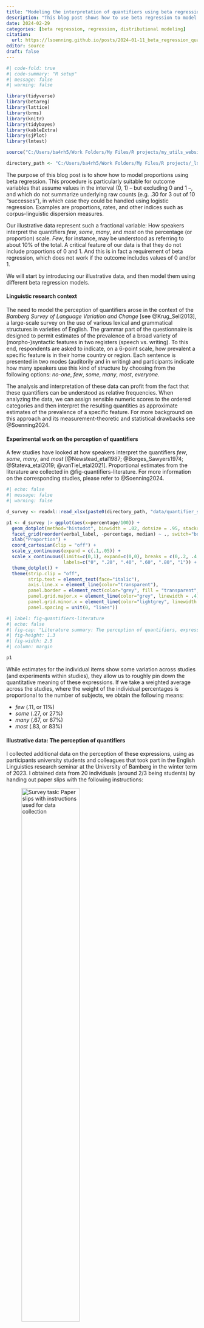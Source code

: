 ```yaml
---
title: "Modeling the interpretation of quantifiers using beta regression"
description: "This blog post shows how to use beta regression to model the proportional interpretation of the quantifiers *few*, *some*, *many*, and *most*. We consider variable-dispersion and mixed-effects structures as well as diagnostics for frequentist and Bayesian models."
date: 2024-02-29
categories: [beta regression, regression, distributional modeling]
citation: 
  url: https://lsoenning.github.io/posts/2024-01-11_beta_regression_quantifiers/
editor: source
draft: false
---
```


```r
#| code-fold: true
#| code-summary: "R setup"
#| message: false
#| warning: false

library(tidyverse)
library(betareg)
library(lattice)
library(brms)
library(knitr)
library(tidybayes)
library(kableExtra)
library(sjPlot)
library(lmtest)

source("C:/Users/ba4rh5/Work Folders/My Files/R projects/my_utils_website.R")

directory_path <- "C:/Users/ba4rh5/Work Folders/My Files/R projects/_lsoenning.github.io/posts/2024-01-11_beta_regression_quantifiers/"

```

The purpose of this blog post is to show how to model proportions using beta regression. This procedure is particularly suitable for outcome variables that assume values in the interval (0, 1) -- but excluding 0 and 1 --, and which do not summarize underlying raw counts (e.g. .30 for 3 out of 10 "successes"), in which case they could be handled using logistic regression. Examples are proportions, rates, and other indices such as corpus-linguistic dispersion measures. 

Our illustrative data represent such a fractional variable: How speakers interpret the quantifiers *few*, *some*, *many*, and *most* on the percentage (or proportion) scale. *Few*, for instance, may be understood as referring to about 10% of the total. A critical feature of our data is that they do not include proportions of 0 and 1. And this is in fact a requirement of beta regression, which does not work if the outcome includes values of 0 and/or 1.

We will start by introducing our illustrative data, and then model them using different beta regression models.


#### Linguistic research context

The need to model the perception of quantifiers arose in the context of the *Bamberg Survey of Language Variation and Change* [see @Krug_Sell2013], a large-scale survey on the use of various lexical and grammatical structures in varieties of English. The grammar part of the questionnaire is designed to permit estimates of the prevalence of a broad variety of (morpho-)syntactic features in two registers (speech vs. writing). To this end, respondents are asked to indicate, on a 6-point scale, how prevalent a specific feature is in their home country or region. Each sentence is presented in two modes (auditorily and in writing) and participants indicate how many speakers use this kind of structure by choosing from the following options: *no-one*, *few*, *some*, *many*, *most*, *everyone.* 

The analysis and interpretation of these data can profit from the fact that these quantifiers can be understood as relative frequencies. When analyzing the data, we can assign sensible numeric scores to the ordered categories and then interpret the resulting quantities as approximate estimates of the prevalence of a specific feature. For more background on this approach and its measurement-theoretic and statistical drawbacks see @Soenning2024.


#### Experimental work on the perception of quantifiers

A few studies have looked at how speakers interpret the quantifiers *few*, *some*, *many*, and *most* [@Newstead_etal1987; @Borges_Sawyers1974; @Stateva_etal2019; @vanTiel_etal2021]. Proportional estimates from the literature are collected in @fig-quantifiers-literature. For more information on the corresponding studies, please refer to @Soenning2024.

```r
#| echo: false
#| message: false
#| warning: false

d_survey <- readxl::read_xlsx(paste0(directory_path, "data/quantifier_survey.xlsx"))

p1 <- d_survey |> ggplot(aes(x=percentage/100)) +
  geom_dotplot(method="histodot", binwidth = .02, dotsize = .95, stackratio = 1.2) + 
  facet_grid(reorder(verbal_label, -percentage, median) ~ ., switch="both") +
  xlab("Proportion") +
  coord_cartesian(clip = "off") +
  scale_y_continuous(expand = c(.1,.05)) +
  scale_x_continuous(limits=c(0,1), expand=c(0,0), breaks = c(0,.2, .4, .6, .8, 1),
                     labels=c("0", ".20", ".40", ".60", ".80", "1")) +
  theme_dotplot() +
  theme(strip.clip = "off",
        strip.text = element_text(face="italic"),
        axis.line.x = element_line(color="transparent"),
        panel.border = element_rect(color="grey", fill = "transparent", linewidth = .4),
        panel.grid.major.x = element_line(color="grey", linewidth = .4),
        panel.grid.minor.x = element_line(color="lightgrey", linewidth = .2),
        panel.spacing = unit(0, "lines"))
```

```r
#| label: fig-quantifiers-literature
#| echo: false
#| fig-cap: "Literature summary: The perception of quantifiers, expressed as a percentage."
#| fig-height: 1.3
#| fig-width: 2.5
#| column: margin

p1
```

While estimates for the individual items show some variation across studies (and experiments within studies), they allow us to roughly pin down the quantitative meaning of these expressions. If we take a weighted average across the studies, where the weight of the individual percentages is proportional to the number of subjects, we obtain the following means: 

- *few* (.11, or 11%)
- *some* (.27, or 27%)
- *many* (.67, or 67%)
- *most* (.83, or 83%)



#### Illustrative data: The perception of quantifiers

I collected additional data on the perception of these expressions, using as participants university students and colleagues that took part in the English Linguistics research seminar at the University of Bamberg in the winter term of 2023. I obtained data from 20 individuals (around 2/3 being students) by handing out paper slips with the following instructions:

![Survey task: Paper slips with instructions used for data collection](survey_task.png){width=60%}

Participants were given two minutes to complete the task. I then collected the paper sheets and (later) entered the data into a spreadsheet (in wide format):

```r
dat <- readxl::read_xlsx(paste0(directory_path, "data/data_quantifiers.xlsx"))
```

```r
#| echo: false

kable(dat) |>  
 scroll_box(width = "500px", height = "200px")
```

\  
 
Our first step is to rearrange these data from wide to long form, and to translate percentages into proportions, as this is the scale on which beta regression operates. We also change the order of the quantifiers (from the default alphabetical arrangement) based on the relative frequency they express (see @fig-quantifiers-literature). 

```r
d <- dat |> 
  gather(
    few:most, 
    key = quantifier, 
    value = percentage) |> 
  mutate(
    proportion = percentage/100
  ) 

d$quantifier <- factor(
  d$quantifier, 
  levels = c("few", "some", "many", "most"),
  ordered = TRUE)
```

```r
#| message: false
#| warning: false
#| echo: false

p2 <- d |> 
  ggplot(aes(x=proportion)) +
  geom_dotplot(method = "histodot", binwidth = .025, dotsize = 1) +
  facet_wrap(reorder(quantifier, -proportion) ~ ., 
             ncol=1, scales="free", strip.position = "right") +
  scale_x_continuous(limits=c(0,1), breaks=c(0, .25, .5, .75, 1), 
                     expand=c(0,0), labels=c("0", "", ".50", "", "1")) +
  xlab("Proportion") +
  theme_dotplot() +
  coord_cartesian(clip = 'off') +
  theme(strip.text = element_text(face = "italic", size=10))
```

```r
#| label: fig-quantifiers-survey
#| echo: false
#| fig-cap: "Ratings collected from 20 informants."
#| fig-height: 2.3
#| fig-width: 2.3
#| column: margin

cowplot::plot_grid(NULL, p2, ncol=1, rel_heights=c(1,12))
```
Let us start by looking at the distribution of the responses for each quantifier using a dot diagram. @fig-quantifiers-survey shows that there is some variation among subjects with regard to the perceived meaning of these expressions. For *many* and *most*, in particular, there is one unusually low estimate.

```r
#| echo: false
#| message: false
#| warning: false

p1 <- d |> 
  ggplot(aes(y=proportion, x=quantifier, group=subject)) +
  geom_point(size=1, alpha=.5) +
  geom_line(alpha=.5) +
  scale_y_continuous(limits=c(0,1), breaks=c(0, .25, .5, .75, 1), 
                     expand=c(0,0), labels=c("0", "", ".50", "", "1")) +
  scale_x_discrete(expand=c(.03,.03)) +
  ylab("Proportion") +
  theme_light()
```

```r
#| label: fig-quantifiers-survey-lineplot
#| echo: false
#| fig-cap: "Line plot linking the ratings provided by the same informant."
#| fig-height: 2.3
#| fig-width: 2.3
#| column: margin

p1
```

To check whether these outliers are responses from the same individual, we look at the data using a line plot that links observations from the same subject. In @fig-quantifiers-survey-lineplot, each profile represent a subject. The two unusually low responses for *many* and *most* are indeed due to the same individual, who also provided relatively (though not unusually) low ratings for *few* and *some*.

Apart from the fact that this respondent provides relatively low estimates for all quantifiers, there is no immediate reason why their data should be excluded from the analysis. We will therefore start by using the full data set and then rely on model diagnostics to see whether the data and model suggest that this informant be excluded from the analysis.


#### Beta regression

We now look at how to use beta regression to model these data. First, however, let us be clear about the purpose of our analysis -- i.e. the kind of information we wish to extract from the data. Our goals are descriptive and we will use beta regression to summarize the data. The following quantitative features of the data will be of interest: 

(i) Averaging over the speakers in our sample, what is the typical proportional interpretation of each quantifier?
(ii) Seeing that we are dealing with a rather small sample of speakers, what is the statistical uncertainty surrounding these typical values?
(iii) How much do speakers vary in their interpretation of the individual expressions, i.e. how dispersed are their perceptions around the typical interpretation?

Beta regression can address these questions by providing (i) typical values (average proportions) for each quantifier (e.g. .12, or 12%, for *few*), (ii) a confidence (or posterior) interval for these estimates (e.g. 95% CI [.10; .14]), and (iii) a distributional summary of the dot diagrams we saw in @fig-quantifiers-survey. To this end, the beta distribution serves as an abstraction of the observed distribution of responses and it allows us to make statements about, say, the share of speakers who interpret *few* as denoting a relative frequency of .05 or less. This kind of information is essential when we are interested in the stability (or consistency) of interpretations across speakers.

Our main focus will be on how to run beta regression using R. We therefore only include a few essentials on the beta distribution and beta regression; for more background on both, please refer to [this excellent blog post](https://www.andrewheiss.com/blog/2021/11/08/beta-regression-guide/) [@Heiss2021a].


#### The beta distribution

The beta distribution is a probability distribution bounded between (but excluding) 0 and 1. It is defined by two **shape parameters**, $a$ and $b$. @fig-beta-a-b shows two beta distributions with the same mean but different spreads. Note how, for each distribution, $a$ is .30 (or 30%) of the sum of $a$ and $b$. In fact, $a/(a+b)$ denotes the mean of the distribution. Further, we note that the spread of the distribution is related to the sum of $a$ and $b$: The greater the sum, the "tighter", or more peaked, the beta distribution.

```r
#| echo: false
#| message: false
#| warning: false

p1 <- xyplot(
  1~1, type="n", xlim=c(0,1), ylim=c(0, 11),
  par.settings=my_settings, axis=axis_bottom,
  scales=list(x=list(at=c(0,.2,.4,.6,.8,1),
                     labels=c("0",".20",".40",".60",".80","1"))),
  xlab="Proportion", ylab="Density               ",
  panel=function(x,y){
    panel.polygon(x = c(seq(0,1,length=100), rev(seq(0,1,length=100))),
                  y = c(dbeta(seq(0,1,length=100), 
                              shape1 = 3, 
                              shape2 = 7),
                        rep(0, 100)),
                  col=1, alpha=.2)
    
    panel.polygon(x = c(seq(0,1,length=100), rev(seq(0,1,length=100))),
                  y = c(dbeta(seq(0,1,length=100), 
                              shape1 = 30, 
                              shape2 = 70),
                        rep(0, 100)),
                  col=1, alpha=.2)
    panel.points(
      x = seq(0,1,length=100),
      y = dbeta(seq(0,1,length=100), 
                shape1 = 3,
                shape2 = 7),
      type="l")
    
    panel.points(
      x = seq(0,1,length=100),
      y = dbeta(seq(0,1,length=100), 
                shape1 = 30,
                shape2 = 70),
      type="l")
    panel.text(x=.5, y=2.5, label="Beta(a = 3, b = 7)", adj=0, col="grey30")
    panel.text(x=.3, y=10, label="Beta(a = 30, b = 70)", col="grey30")
    })

```

```r
#| label: fig-beta-a-b
#| echo: false
#| fig-cap: "The shape parameters $a$ and $b$ define the beta distribution."
#| fig-height: 2
#| fig-width: 3.5

p1
```

As explained in much more detail by @Heiss2021a in his [blog post](https://www.andrewheiss.com/blog/2021/11/08/beta-regression-guide/), the beta distribution can alternatively be written down using its **mean** $\mu$ and **precision** $\phi$. We have already encountered the mean, which is $a/(a+b)$. The precision is simply $(a+b)$, and it is reflected in the spread of the distribution (see @fig-beta-a-b): The greater the precision, the tighter the distribution of proportions about their mean. We can go back and forth between the two parameterization of the beta distribution as follows:

\begin{align}
\mu &= a/(a+b) \\
\phi &= a+b \\
\\

a &= \mu\phi \\
b &= (1-\mu)\phi
\end{align}


We need to be able to switch between these parameterizations. The reason is that regression models work with $\mu$ and $\phi$. The parameter $\mu$ answers questions (i) and (ii). To be able to draw a beta distribution, however, and use it to summarize variation in the perception of a specific quantifier in a population of speakers, we need the shape parameters $a$ and $b$. We therefore use code provided by @Heiss2021a to write a function that allow us to switch from the $\mu$-$\phi$ to the $a$-$b$ parameterization:

```r
muphi_to_shapes <- function(mu, phi) {
  shape1 <- mu * phi
  shape2 <- (1 - mu) * phi
  return(list(shape1 = shape1, shape2 = shape2))
}
```


#### Overview of regression models

We will run a series of regression models, which differ in structure. We will start with frequentist models, using the `{betareg}` package [@Cribari-Neto_Zeileis2010] and then move on to Bayesian regression with the `{brms}` package [@brms_package] to be able to incorporate by-subject random intercepts into our model. 

The following table gives an overview of the series of models we are about to fit. Each model allows the outcome variable to vary by quantifier and therefore returns an estimate of $\mu$ for each expression. Model I assumes that quantifiers are interpreted with the same precision $\phi$, so it estimates only one $\phi$ parameter. This means that each quantifier has the same stability of interpretation in the populations of speakers represented by our sample. In contrast, Model II allows the precision to vary across quantifiers. This means that the model provides leeway for expressions to differ in the level of stability (or consistency) with which they are interpreted. A separate $\phi$ parameter is therefore estimated for each. This type of model has been referred to as a *variable dispersion beta regression model* [see @Cribari-Neto_Zeileis2010]. Finally, for Model III we will switch to the `{brms}` package (and Bayesian inference), to be able to include random effects into our model.

```r
#| code-fold: true
#| echo: false
#| message: false
#| warning: false

data.frame(
  model = c("I", "II", "III"),
  precision = c("Yes","No", "Yes"),
  random_intercepts = c("No", "No", "Yes"),
  package = c("betareg", "betareg", "brms")
) |> kable(col.names = c("Model", "Constant precision", "Random intercepts", "Package"))
```



#### Model I

We start with a frequentist model (using `{betareg}`) that allows $\mu$ to vary across quantifiers but assumes a constant precision $\phi$. We model $\mu$ on the log-odds (i.e. logit) scale. We also drop the intercept from the model to directly obtain logits for each quantifier:

```r
m1 <- betareg(
  proportion ~ -1 + quantifier, 
  data = d, 
  link = "logit")

print(m1)
```

Before we turn to the estimates returned by the model, let's look at a number of diagnostic plots, which are shown in @fig-m1-diagnostics [see Chapter 6 in @Faraway2015 for more background]:

(a) When graphing residuals against fitted values, we usually look for indications of heteroskedasticity, i.e. whether the spread of residuals increases with the fitted values. This is not the case for our data and model. However, the residuals surrounding the fitted values for *many* and *most* each include a large negative residual, i.e. a response that is unusually low for these quantifiers.
(b) The quantile-quantile plot checks for normality of residuals. We have added a dot diagram at the right margin, which gives a more intuitive impression of the shape of the distribution and potential outliers. Both arrangements indicate that the residuals are negatively skewed (rather than normal), with two unusually large negative deviations.
(c) Cook's distance expresses the influence individual observations have on the regression coefficients. There are are two data points that appear to be particularly influential (number 41 and 61).
(d) Since the factor Subject is so far not included in the analysis, our model does not know about the fact that responses are clustered. This may induce non-independence and lead to correlated errors, because we would expect responses by the same subject to be similar. The graph shows residuals grouped by Subject. If responses were independent, the residuals should not correlate within the factor Subject. This means that residuals should not vary systematically across subjects. If correlated errors (and hence non-independence in the data) were indeed no concern, the 20 sets (of four residuals each) would look like they represent random draws from the dot diagram shown in panel (b). However, we observe that responses by the same subject in fact tend to be alike. Subjects 1, 4, and 11, for instance, have consistently negative residuals, indicating that they gave responses that were, overall, systematically lower compared to those of the other subjects.

```r
#| code-fold: true
#| code-summary: "Draw figure"
#| message: false
#| warning: false

m_diagnostics <- d
m_diagnostics$subj_index <- as.numeric(factor(d$subject))
m_diagnostics$fitted <- qlogis(fitted(m1))
m_diagnostics$residual <- residuals(m1, type = "sweighted2")
m_diagnostics$leverage <- hatvalues(m1)
m_diagnostics$cooks_distance <- cooks.distance(m1)

p1 <- xyplot(residual ~ fitted, data=m_diagnostics,
       axis=axis_L, par.settings=my_settings,
       xlab="Fitted values (logit scale)",
       ylab="Std. weighted residuals 2",
       xlab.top="(a) Constant variance\n",
       scales=list(x=list(at=c(-2,-1,0,1),
                          labels=c("\u22122","\u22121","0","1")),
                   y=list(at=c(-4,-2,0,2),
                          labels=c("\u22124","\u22122","0","2"))),
       ylim=c(-5, 2.5),
       panel=function(x,y,...){
         panel.abline(h=0, col="grey")
         panel.points(x,y,...)
         panel.text(x=m1$coefficients$mean, y=-4.3,
                    label = c("few", "some", "many", "most"),
                    col = "grey30", font = "italic")
       })

normal_quantiles <- (1:nrow(m_diagnostics) - 1/2)/nrow(m_diagnostics)

p2 <- qqmath(~residual, data = m_diagnostics,
              axis=axis_L, par.settings=my_settings,
       xlab="Normal quantiles    ",
       ylab="Std. weighted residuals 2",
       xlab.top="(b) Normality of residuals\n",
       xlim=c(NA, 4),
              panel = function(x, ...) {
          panel.qqmathline(x, ...)
          panel.qqmath(x, ...)
          panel.dotdiagram(m_diagnostics$residual, x_anchor = 3.1,
                           set_cex = .8, set_col="grey30", 
                           n_bins = 40, scale_y = .1, vertical = TRUE)
          panel.rect(xleft=2.8, xright=4.2, ytop=-3.6, ybottom=-4.5,
                     border=FALSE, fill="white")
       })

p3 <- xyplot(cooks_distance ~ 1:nrow(m_diagnostics), data=m_diagnostics, 
       type="h", col=1,
       axis=axis_L, par.settings=my_settings,
       scales=list(y=list(at=c(0, .1, .2, .3)),
                   x=list(at=c(1, 20, 40, 60, 80))),
       xlab="Observation number",
       ylab="Cook's distance",
       xlab.top="(c) Influential observations\n",
       ylim=c(0, NA), xlim=c(-1, 81))

subj_resid <- m_diagnostics |> 
  group_by(subject) |> 
  dplyr::summarize(
    min_resid = min(residual),
    max_resid = max(residual)
  )

p4 <- xyplot(residual ~ subj_index, data=m_diagnostics,
       axis=axis_L, par.settings=my_settings,
       xlab="Subject ID",
       ylab="Std. weighted residuals 2",
       xlab.top="(d) Correlated errors\n",
       scales=list(y=list(at=c(-2,0,2),
                          labels=c("\u22122","0","2")),
                   x=list(at=c(1, 5, 10, 15, 20))),
       panel=function(x,y,...){
         panel.abline(h=0, col="grey")
         panel.xyplot(x,y,...)
         panel.segments(x0=1:20, x1=1:20, y0=subj_resid$min_resid, y1=subj_resid$max_resid)
       })
```

```r
#| label: fig-m1-diagnostics
#| echo: false
#| fig-cap: "Diagnostic plots for Model I."
#| fig-height: 5
#| fig-width: 6

cowplot::plot_grid(
  p1, NULL, p2, 
  NULL, NULL, NULL, 
  p3, NULL, p4, 
  nrow = 3, rel_widths = c(10,1,10), rel_heights = c(10,1,10))
```

Our diagnostic plots reveal two things:

- There are two unusual (and influential) data points
- The residuals are not independent but correlated with the factor Subject.

It turns out that the two unusual and influential data points are from subject 1. These are the responses for *many* and *most*, which already stood out above in @fig-quantifiers-survey-lineplot. We will remove subject 1 from the data. As for the non-independence of errors, Model III will include by-subjects random intercepts, to account for the correlation of residuals with the factor Subject.

Let us remove subject 1, refit Model I, and again draw diagnostic plots:

```r
d_19 <- subset(d, subject != "subj_01")

m1 <- betareg(
  proportion ~ -1 + quantifier, 
  data = d_19, 
  link = "logit")

```


```r
#| code-fold: true
#| code-summary: "Draw figure"
#| message: false
#| warning: false

m_diagnostics <- d_19
m_diagnostics$subj_index <- as.numeric(factor(d_19$subject))
m_diagnostics$fitted <- qlogis(fitted(m1))
m_diagnostics$residual <- residuals(m1, type = "sweighted2")
m_diagnostics$leverage <- hatvalues(m1)
m_diagnostics$cooks_distance <- cooks.distance(m1)

p1 <- xyplot(residual ~ fitted, data=m_diagnostics,
       axis=axis_L, par.settings=my_settings,
       xlab="Fitted values (logit scale)",
       ylab="Std. weighted residuals 2",
       xlab.top="(a) Constant variance\n",
       scales=list(x=list(at=c(-2,-1,0,1),
                          labels=c("\u22122","\u22121","0","1")),
                   y=list(at=c(-4,-2,0,2),
                          labels=c("\u22124","\u22122","0","2"))),
       ylim=c(-5, 2.5),
       panel=function(x,y,...){
         panel.abline(h=0, col="grey")
         panel.points(x,y,...)
         panel.text(x=m1$coefficients$mean, y=-4.3,
                    label = c("few", "some", "many", "most"),
                    col = "grey30", font = "italic")
       })

normal_quantiles <- (1:nrow(m_diagnostics) - 1/2)/nrow(m_diagnostics)

p2 <- qqmath(~residual, data = m_diagnostics,
              axis=axis_L, par.settings=my_settings,
       xlab="Normal quantiles    ",
       ylab="Std. weighted residuals 2",
       xlab.top="(b) Normality of residuals\n",
       xlim=c(NA, 4.2),
              panel = function(x, ...) {
          panel.qqmathline(x, ...)
          panel.qqmath(x, ...)
          panel.dotdiagram(m_diagnostics$residual, x_anchor = 3.1,
                           set_cex = .8, set_col="grey30", 
                           n_bins = 40, scale_y = .1, vertical = TRUE)
          panel.rect(xleft=2.8, xright=4.2, ytop=-3, ybottom=-4.5,
                     border=FALSE, fill="white")
       })

p3 <- xyplot(cooks_distance ~ 1:nrow(m_diagnostics), data=m_diagnostics, 
       type="h", col=1,
       axis=axis_L, par.settings=my_settings,
       scales=list(y=list(at=c(0, .05)),
                   x=list(at=c(1, 20, 40, 60))),
       xlab="Observation number",
       ylab="Cook's distance",
       xlab.top="(c) Influential observations\n",
       ylim=c(0, NA), xlim=c(-1, 77))

subj_resid <- m_diagnostics |> 
  group_by(subject) |> 
  dplyr::summarize(
    min_resid = min(residual),
    max_resid = max(residual)
  )

p4 <- xyplot(residual ~ subj_index, data=m_diagnostics,
       axis=axis_L, par.settings=my_settings,
       xlab="Subject ID",
       ylab="Std. weighted residuals 2",
       xlab.top="(d) Correlated errors\n",
       scales=list(y=list(at=c(-2,0,2),
                          labels=c("\u22122","0","2")),
                   x=list(at=c(1, 5, 10, 15))),
       panel=function(x,y,...){
         panel.abline(h=0, col="grey")
         panel.xyplot(x,y,...)
         panel.segments(x0=1:19, x1=1:19, y0=subj_resid$min_resid, y1=subj_resid$max_resid)
       })
```

```r
#| label: fig-m1-diagnostics-new
#| echo: false
#| fig-cap: "Diagnostic plots for Model I, after exclusion of subject 1."
#| fig-height: 5
#| fig-width: 6

cowplot::plot_grid(
  p1, NULL, p2, 
  NULL, NULL, NULL, 
  p3, NULL, p4, 
  nrow = 3, rel_widths = c(10,1,10), rel_heights = c(10,1,10))
```

@fig-m1-diagnostics-new looks much better: 

(a) There are no clear outliers when looking at residuals by quantifier.
(b) The residuals are more nearly normally distributed.
(c) There are no influential data points.

As panel (d) shows, however, errors are still correlated with Subject. We will address this issue further below, in Model III.

Let us now use our model to address our descriptive objectives. To answer question (i), we need to consider the $\mu$ coefficients. These are on the logit scale, so we need to back-transform them to proportions using the function `plogis()`:

```r
mu_m1 <- plogis(coef(m1)[1:4])
phi_m1 <- coef(m1)[5]

round(mu_m1, 2)
```

To answer question (ii), we obtain 95% confidence intervals for these using the function `confint()`, keeping in mind that we again need to translate logits back into proportions. We collect estimates in @tbl-estimates-model-I.

```r
#| code-fold: true
#| code-summary: "Construct table of estimates"
#| message: false
#| warning: false
#| column: margin
#| label: tbl-estimates-model-I
#| tbl-cap: "Typical values and 95% confidence intervals based on Model I."

ci_mu_m1 <- plogis(confint(m1)[1:4,])


m1_estimates <- cbind(
  Quantifier = c("few", "some", "many", "most"),
  numformat(mu_m1), 
  paste0("[", numformat(ci_mu_m1[,1]), "; ", numformat(ci_mu_m1[,2]), "]"))

rownames(m1_estimates) <- NULL
colnames(m1_estimates)[2:3] <- c("Mean", "95% CI")

m1_estimates |> kable()

```

The following code uses the `{sjPlot}` package to print a similar table (output not shown):

```r
#| eval: false

tab_model(m1, transform = "plogis")
```

To be able to make statements about the stability of interpretations across speakers, we need the shape parameters of the beta distributions. Consider, as an example, the quantifier *few*. The estimates returned by our model are the average proportion $\mu =$ `r round(mu_m1[1], 2)` and the precision $\phi =$ `r round(phi_m1[1], 1)`. We can use the function defined above to translate these into the shape parameters $a$ and $b$:

```r
shape1_m1 <- muphi_to_shapes(mu_m1, phi_m1)$shape1
shape2_m1 <- muphi_to_shapes(mu_m1, phi_m1)$shape2
```

These shape parameters define the beta distribution that describes the spread of responses, i.e. the variation among subjects in the relative-frequency interpretation of *few*. The percentages reported in @tbl-estimates-model-I are averages over subjects. To obtain information on the distribution of responses around these typical values, we need to look at the associated beta density, which appears in @fig-few-beta-distribution. This distribution is a model-based estimate of the variability in the responses across individuals in the population of speakers represented by the subjects in our sample. It shows us how stable (or consistent) the interpretation of *few* is across speakers.

```r
#| echo: false
#| message: false
#| warning: false

p1 <- xyplot(
  1~1, type="n", xlim=c(0,.35), ylim=c(0, 8),
  par.settings=my_settings, axis=axis_bottom,
  scales=list(x=list(
    at=c(0,.1,.2,.3,.4, .5, .6),
    labels=c("0", ".10", ".20", ".30",".40",".50", ".60"))),
  xlab="Proportion", ylab="Density",
  panel=function(x,y){
    panel.polygon(
      x = seq(0,.35, length=200), rev(seq(0,.35,length=200)),
      y = c(dbeta(seq(0,.35,length=200), 
                  shape1 = shape1_m1[1], 
                  shape2 = shape2_m1[1]),
            rep(0, 200)), col=1, alpha=.2)
    panel.points(
      x = seq(0,.35,length=200),
      y = dbeta(seq(0,.35,length=200), 
                shape1 = shape1_m1[1], 
                shape2 = shape2_m1[1]),
      type="l")
    })
```


```r
#| label: fig-few-beta-distribution
#| echo: false
#| fig-cap: "The beta density for *few*, based on model I."
#| fig-height: 1.2
#| fig-width: 2.5
#| column: margin

p1
```

We can summarize the information provided by such beta densities using informative quantiles; these can be located with the function `qbeta()`. A quantile is an x-value (here: a proportion/percentage) below which a certain portion of the probability mass lies. The .25 quantile, for instance, marks the x-value that cuts off the lower tail of the distribution that contains 25% of the mass. 

In @fig-few-quantiles, two intervals are marked using grey shading. The darker shade denotes the interval covering the central 50% of the subjects. It extends from the .25 quantile to the .75 quantile. The lighter shades denote the region where the middle 80% of the subjects are found. These quantiles tell us something about the speaker-to-speaker variability in the interpretation of *few*. While the population average is estimated at .12 (or 12%), speakers vary around this value: the central 50% of the speakers give estimates between .07 and .16, the central 80% of the population are found between .05 and .21. We will refer to these as **coverage intervals**.

```r
#| echo: false
#| message: false
#| warning: false

q_10 <- qbeta(.10, shape1 = shape1_m1[1], shape2 = shape2_m1[1])
q_25 <- qbeta(.25, shape1 = shape1_m1[1], shape2 = shape2_m1[1])
q_75 <- qbeta(.75, shape1 = shape1_m1[1], shape2 = shape2_m1[1])
q_90 <- qbeta(.90, shape1 = shape1_m1[1], shape2 = shape2_m1[1])

p1 <- xyplot(
  1~1, type="n", xlim=c(0,.38), ylim=c(0, 12),
  par.settings=my_settings, axis=axis_bottom,
  scales=list(x=list(at=c(0,.1,.2,.3,.4, .5, .6),
                     labels=c("0", "10", "20", "30","40","50", "60"))),
  xlab="Estimated percentage", ylab="Density          ",
  panel=function(x,y){
    panel.polygon(
      x = c(seq(q_10, q_90, length=100), rev(seq(q_10, q_90, length=100))),
      y = c(dbeta(seq(q_10, q_90, length=100), 
                  shape1 = shape1_m1[1], shape2 = shape2_m1[1]), rep(0, 100)),
      col=1, alpha=.2)
    
    panel.polygon(
      x = c(seq(q_25, q_75, length=100), rev(seq(q_25, q_75, length=100))),
      y = c(dbeta(seq(q_25, q_75, length=100), 
                  shape1=shape1_m1[1], shape2=shape2_m1[1]), rep(0, 100)),
      col=1, alpha=.2)

    panel.points(
      x = seq(0,1,length=100),
      y = dbeta(seq(0,1,length=100), shape1=shape1_m1[1], shape2=shape2_m1[1]),
      type="l")
    panel.segments(x0=c(q_10, q_25, q_75, q_90),
                   x1=c(q_10, q_25, q_75, q_90),
                   y0=0, y1=dbeta(c(q_10, q_25, q_75, q_90),
                                  shape1=shape1_m1[1], shape2=shape2_m1[1]))
    
    panel.segments(x0=q_10, x1=q_90, y0=8.5, y1=8.5)
    panel.segments(x0=q_25, x1=q_75, y0=11, y1=11)
    
    panel.segments(x0=c(q_10, q_90), x1=c(q_10, q_90), y0=0, y1=8.5, lty=3, lineend="butt")
    panel.segments(x0=c(q_25, q_75), x1=c(q_25, q_75), y0=0, y1=10.5, lty=3, lineend="butt")
    
    panel.segments(x0=c(q_10, q_90), x1=c(q_10, q_90), y0=8, y1=8.5)
    panel.segments(x0=c(q_25, q_75), x1=c(q_25, q_75), y0=11, y1=10.5)
    
    panel.text(x=q_75+.02, y=11, adj=0, label="50% of speakers", cex=.9)
    panel.text(x=q_90+.02, y=8.5, adj=0, label="80% of speakers", cex=.9)
    })
```


```r
#| label: fig-few-quantiles
#| echo: false
#| fig-cap: "The beta distribution for *few*, including informative quantiles and coverage intervals; based on model I."
#| fig-height: 1.7
#| fig-width: 3.5

p1
```

@tbl-quantiles-model-I reports these quantiles, i.e. the central 50% and 80% coverage intervals for all quantifiers.

```r
#| code-fold: true
#| code-summary: "Construct table with quantiles"
#| message: false
#| warning: false
#| column: margin
#| label: tbl-quantiles-model-I
#| tbl-cap: "50% and 80% coverage intervals, based on Model I."

beta_quantiles_m1 <- rbind(
  numformat(qbeta(c(.1,.25,.75,.9), shape1=shape1_m1[1], shape2=shape2_m1[1])),
  numformat(qbeta(c(.1,.25,.75,.9), shape1=shape1_m1[2], shape2=shape2_m1[2])),
  numformat(qbeta(c(.1,.25,.75,.9), shape1=shape1_m1[3], shape2=shape2_m1[3])),
  numformat(qbeta(c(.1,.25,.75,.9), shape1=shape1_m1[4], shape2=shape2_m1[4])))

beta_quantiles_m1 <- cbind(c("few", "some", "many", "most"),
                        beta_quantiles_m1)

colnames(beta_quantiles_m1) <- c("Quantifier", "[80%", "[50%", "50%]", "80%]")
beta_quantiles_m1 |> kable()
```


We can now draw a graph based on Model I that gives a visual summary of the data: @fig-model-I shows the typical values for each quantifier (average proportions), along with their 95% confidence interval and the associated beta density. Since Model I assumes constant precision across quantifiers, the visual spread of the beta distributions is constrained to be constant across these. The differences in spread that are evident from @fig-model-I reflect boundary effects, as the variability of proportions is naturally constrained near the scale endpoints. 

```r
#| code-fold: true
#| code-summary: "Draw figure"
#| message: false
#| warning: false

p1 <- xyplot(
  1~1, type="n", xlim=c(0,1), ylim=c(0, 16),
  par.settings=my_settings, axis=axis_bottom,
  scales=list(x=list(at=c(0,.2,.4,.6,.8,1),
                     labels=c("0",".20",".40",".60",".80","1"))),
  xlab="Proporiton", ylab="Density               ",
  xlab.top="Model I\n",
  panel=function(x,y){
    panel.polygon(
      x = c(seq(0,1,length=100), rev(seq(0,1,length=100))),
      y = c(dbeta(seq(0,1,length=100), shape1=shape1_m1[1], shape2=shape2_m1[1]),
            rep(0, 100)), col=1, alpha=.2)
    panel.polygon(
      x = c(seq(0,1,length=100), rev(seq(0,1,length=100))),
      y = c(dbeta(seq(0,1,length=100), shape1=shape1_m1[2], shape2=shape2_m1[2]),
            rep(0, 100)), col=1, alpha=.2)
    panel.polygon(
      x = c(seq(0,1,length=100), rev(seq(0,1,length=100))),
      y = c(dbeta(seq(0,1,length=100), shape1=shape1_m1[3], shape2=shape2_m1[3]),
            rep(0, 100)), col=1, alpha=.2)
    panel.polygon(
      x = c(seq(0,1,length=100), rev(seq(0,1,length=100))),
      y = c(dbeta(seq(0,1,length=100), shape1=shape1_m1[4], shape2=shape2_m1[4]),
            rep(0, 100)), col=1, alpha=.2)
    panel.points(
      x = seq(0,1,length=100),
      y = dbeta(seq(0,1,length=100), shape1=shape1_m1[1], shape2=shape2_m1[1]),
      type="l")
    panel.points(
      x = seq(0,1,length=100),
      y = dbeta(seq(0,1,length=100), shape1=shape1_m1[2], shape2=shape2_m1[2]),
      type="l")
    panel.points(
      x = seq(0,1,length=100),
      y = dbeta(seq(0,1,length=100), shape1=shape1_m1[3], shape2=shape2_m1[3]),
      type="l")
    panel.points(
      x = seq(0,1,length=100),
      y = dbeta(seq(0,1,length=100), shape1=shape1_m1[4], shape2=shape2_m1[4]),
      type="l")
    panel.points(x=mu_m1, y=13, pch=19, cex=1.25)
    panel.segments(x0=ci_mu_m1[,1], x1=ci_mu_m1[,2], y0=13, y1=13)
    panel.text(x=mu_m1, y=11, label=numformat(mu_m1))
    panel.text(x=mu_m1, y=15.5, label=c("few", "many", "most", "some"), font=3)
    })
```


```r
#| label: fig-model-I
#| echo: false
#| fig-cap: "Visual summary of Model I: Typical values, confidence intervals and the underlying beta distributions."
#| fig-height: 2
#| fig-width: 3.5

p1
```



#### Model II

Next we fit a model that allows the precision $\phi$ to vary across quantifiers; $\phi$ is now modeled on the natural log scale. We again drop the intercept from the model to directly obtain logits ($\mu$) and natural logs ($\phi$) for each quantifier:

```r
m2 <- betareg(
  proportion ~ -1 + quantifier | -1 + quantifier, 
  data = d_19, 
  link = "logit")

print(m2)
```

The precision parameters (`Phi coefficients` in the printed output) are quite similar across quantifiers. Let us therefore formally compare models I and II to see whether the added complexity is needed to adequately describe the observed data. As illustrated by @Cribari-Neto_Zeileis2010, the function `lrtest()`, which compares nested models using a likelihood-ratio test, may be used to this end:

```r
lrtest(m1, m2)
```

We note that there is little evidence from the data that the quantifiers are interpreted with different precision. Instead, the variability of responses around the typical value for each quantifier appears to be rather stable (on the logit scale) across expressions.

For illustrative purposes, we nevertheless stick to this model to extract relevant quantities. We start by back-transforming the logit-scaled coefficients and confidence intervals for $\mu$ using the function `plogis()` and collect the estimates and their confidence intervals in @tbl-estimates-model-II. To summarize the beta distributions, we present informative quantiles in @tbl-quantiles-model-II.

```r
#| code-fold: true
#| code-summary: "Construct table of estimates"
#| message: false
#| warning: false
#| column: margin
#| label: tbl-estimates-model-II
#| tbl-cap: "Typical values and 95% confidence intervals based on Model II."

mu_m2 <- plogis(coef(m2)[1:4])
ci_mu_m2 <- plogis(confint(m2)[1:4,])
phi_m2 <- exp(coef(m2)[5:8])

shape1_m2 <- muphi_to_shapes(mu_m2, phi_m2)$shape1
shape2_m2 <- muphi_to_shapes(mu_m2, phi_m2)$shape2

m2_estimates <- cbind(
  Quantifier = c("few", "some", "many", "most"),
  numformat(mu_m2), 
  paste0("[", numformat(ci_mu_m2[,1]), "; ", numformat(ci_mu_m2[,2]), "]"))

rownames(m2_estimates) <- NULL
colnames(m2_estimates)[2:3] <- c("Mean", "95% CI")

m2_estimates |> kable()
```

```r
#| code-fold: true
#| code-summary: "Construct table of quantiles"
#| message: false
#| warning: false
#| column: margin
#| label: tbl-quantiles-model-II
#| tbl-cap: "50% and 80% coverage intervals, based on Model II."

beta_quantiles_m2 <- rbind(
  numformat(qbeta(c(.1,.25,.75,.9), shape1=shape1_m2[1], shape2=shape2_m2[1])),
  numformat(qbeta(c(.1,.25,.75,.9), shape1=shape1_m2[2], shape2=shape2_m2[2])),
  numformat(qbeta(c(.1,.25,.75,.9), shape1=shape1_m2[3], shape2=shape2_m2[3])),
  numformat(qbeta(c(.1,.25,.75,.9), shape1=shape1_m2[4], shape2=shape2_m2[4])))

beta_quantiles_m2 <- cbind(
  c("few", "some", "many", "most"),
  beta_quantiles_m2)

colnames(beta_quantiles_m2) <- c("Quantifier", "[80%", "[50%", "50%]", "80%]")
beta_quantiles_m2 |> kable()
```

A visual summary of Model II appears in @fig-model-II. We observe that the beta density for *few* is more peaked than in @fig-model-I. This information can also be read from the printed regression table, which shows that *few* has the highest precision. This is also reflected in the coverage intervals. Whereas in Model I, the 80% coverage intervals extended from .06 to .20, Model II suggests a slightly narrower 80% coverage interval, ranging from .07 to .18.

```r
#| code-fold: true
#| code-summary: "Draw figure"
#| message: false
#| warning: false

p1 <- xyplot(
  1~1, type="n", xlim=c(0,1), ylim=c(0, 16),
  par.settings=my_settings, axis=axis_bottom,
  scales=list(x=list(at=c(0,.2,.4,.6,.8,1),
                     labels=c("0",".20",".40",".60",".80","1"))),
  xlab="Proportion", ylab="Density               ",
  xlab.top="Model II\n",
  panel=function(x,y){
    panel.polygon(
      x = c(seq(0,1,length=100), rev(seq(0,1,length=100))),
      y = c(dbeta(seq(0,1,length=100), shape1=shape1_m2[1], shape2=shape2_m2[1]),
            rep(0, 100)), col=1, alpha=.2)
    panel.polygon(
      x = c(seq(0,1,length=100), rev(seq(0,1,length=100))),
      y = c(dbeta(seq(0,1,length=100), shape1=shape1_m2[2], shape2=shape2_m2[2]),
            rep(0, 100)), col=1, alpha=.2)
    panel.polygon(
      x = c(seq(0,1,length=100), rev(seq(0,1,length=100))),
      y = c(dbeta(seq(0,1,length=100), shape1=shape1_m2[3], shape2=shape2_m2[3]),
            rep(0, 100)), col=1, alpha=.2)
    panel.polygon(
      x = c(seq(0,1,length=100), rev(seq(0,1,length=100))),
      y = c(dbeta(seq(0,1,length=100), shape1=shape1_m2[4], shape2=shape2_m2[4]),
            rep(0, 100)), col=1, alpha=.2)
    panel.points(
      x = seq(0,1,length=100),
      y = dbeta(seq(0,1,length=100), shape1=shape1_m2[1], shape2=shape2_m2[1]),
      type="l")
    panel.points(
      x = seq(0,1,length=100),
      y = dbeta(seq(0,1,length=100), shape1=shape1_m2[2], shape2=shape2_m2[2]),
      type="l")
    panel.points(
      x = seq(0,1,length=100),
      y = dbeta(seq(0,1,length=100), shape1=shape1_m2[3], shape2=shape2_m2[3]),
      type="l")
    panel.points(
      x = seq(0,1,length=100),
      y = dbeta(seq(0,1,length=100), shape1=shape1_m2[4], shape2=shape2_m2[4]),
      type="l")
    panel.points(x=mu_m2, y=13, pch=19, cex=1.25)
    panel.segments(x0=ci_mu_m2[,1], x1=ci_mu_m2[,2], y0=13, y1=13)
    panel.text(x=mu_m2, y=11, label=numformat(mu_m2))
    panel.text(x=mu_m2, y=15.5, label=c("few", "many", "most", "some"), font=3)
    })
```


```r
#| label: fig-model-II
#| echo: false
#| fig-cap: "Visual summary of Model II: Estimates, confidence intervals and the underlying beta distributions."
#| fig-height: 2
#| fig-width: 3.5

p1
```


#### Model III

To address the issue of correlated errors (i.e. the non-independence of observations), we now add by-speaker random intercepts to our model. Since this feature is not implemented in the `{betareg}` package, we switch to Bayesian regression using the `{brms}` package. As we will now be explicitly modeling Speaker as a source of variation, let us give subject 1 a second chance. After all, the primary reason for excluding them from our analysis were the unusually low values given for *many* and *most*. We will then again look at diagnostic plots to see whether the data points from this speaker also appear problematic in the context of Model III.

As can be seen from the following R code, using `{brms}` requires a change in model syntax. We will rely on the default priors.

```r
m3 <- brm(
  proportion ~ -1 + quantifier + (1|subject),
  data = d,
  family = Beta(),
  chains = 4, iter = 3000, warmup = 1000, cores = 4,
  backend = "cmdstanr",
  file = paste0(directory_path, "m3")
)

m3 <- readRDS(paste0(directory_path, "m3.rds"))
```

Let us first draw some diagnostic plots. Since we are dealing with a Bayesian regression model, some of the quantities we use for plotting are different. Their meaning and interpretation, however, is very similar:

- Instead of weighted residuals, we look at Pearson residuals. 
- We will use Pareto *k* values as influence indicators (for more information on this, see [this paper](https://arxiv.org/abs/1507.04544) and [this video tutorial](https://www.youtube.com/watch?v=FUROJM3u5HQ)). For these, thresholds have been proposed to signal "good", "ok", "bad", and "very bad" Pareto *k* values.
- Since correlated errors (within subject) should no longer be a concern, we will instead group influence measures (i.e. Pareto *k* values) by subject, to see if there are any influential individuals.

The diagnostic plots appear in @fig-m3-diagnostics. We note the following:

(a) There appear to be no outliers when looking at residuals by quantifier. This is because the random intercept for subject 1 now accomodates their unusually low responses.
(b) The distribution of the Pearson residuals looks OK.
(c) There is only one "bad" data point.
(d) This "bad" observation stems from subject 16, whose responses sit less well with the model, on average. It turns out that the responses of subject 16 were drawn to the extremes: They gave relatively low responses to *few* (6%) and *some* (14%), but quite high responses to *many* (75%) and *most* (91%). This tendency towards the extremes is not captures by the random intercept for subject 16, since this parameter only represents their average response (46.5%), which is not particularly unusual.

Overall, then, we are happy with Model III and welcome subject 1 back into the dataset.

```r
#| code-fold: true
#| code-summary: "Draw figure"
#| message: false
#| warning: false

loo_m3 <- loo(m3)
loo_m3_pointwise <- data.frame(loo_m3$pointwise)

m3_diagnostics <- d
m3_diagnostics$subj_index <- as.numeric(factor(d$subject))
m3_diagnostics$fitted_with_random_intercepts <- qlogis(fitted(m3)[,1])
m3_diagnostics$residual <- residuals(m3, type = "pearson")[,1]
m3_diagnostics$influence_pareto_k <- loo_m3_pointwise$influence_pareto_k
m3_diagnostics <- m3_diagnostics |> 
  group_by(quantifier) |> 
  mutate(
    fitted_quantifier = mean(fitted_with_random_intercepts))


p1 <- xyplot(residual ~ fitted_quantifier, data=m3_diagnostics,
       axis=axis_L, par.settings=my_settings,
       xlab="Fitted values (logit scale)",
       ylab="Pearson residuals",
       xlab.top="(a) Constant variance\n",
       scales=list(x=list(at=c(-2,-1,0,1),
                          labels=c("\u22122","\u22121","0","1")),
                   y=list(at=c(-4,-2,0,2),
                          labels=c("\u22124","\u22122","0","2"))),
       ylim=c(-5, 2.5),
       panel=function(x,y,...){
         panel.abline(h=0, col="grey")
         panel.points(x,y,...)
         panel.text(x=m1$coefficients$mean, y=-4.3,
                    label = c("few", "some", "many", "most"),
                    col = "grey30", font = "italic")
       })

normal_quantiles <- (1:nrow(m3_diagnostics) - 1/2)/nrow(m3_diagnostics)

p2 <- qqmath(~residual, data = m3_diagnostics,
              axis=axis_L, par.settings=my_settings,
       xlab="Normal quantiles    ",
       ylab="Pearson residuals",
       xlab.top="(b) Normality of residuals\n",
       xlim=c(NA, 4),
              panel = function(x, ...) {
          panel.qqmathline(x, ...)
          panel.qqmath(x, ...)
          panel.dotdiagram(m3_diagnostics$residual, x_anchor = 3.1,
                           set_cex = .8, set_col="grey30", 
                           n_bins = 40, scale_y = .1, vertical = TRUE)
          panel.rect(xleft=2.8, xright=4.2, ytop=-2, ybottom=-3,
                     border=FALSE, fill="white")
       })

p3 <- xyplot(influence_pareto_k ~ 1:nrow(m3_diagnostics), data=m3_diagnostics, 
       type="h", col=1,
       axis=axis_L, par.settings=my_settings,
       scales=list(y=list(at=c(0, .5, .7, 1)),
                   x=list(at=c(1, 20, 40, 60, 80))),
       xlab="Observation number",
       ylab="Influence (Pareto k)",
       xlab.top="(c) Influential observations\n",
       ylim=c(0, NA), xlim=c(-1, 81),
       panel=function(x,y,...){
         panel.abline(h=.5, lty=3, lineend="butt", col="grey")
         panel.abline(h=.7, lty=2, lineend="butt", col="grey")
         panel.xyplot(x,y,...)
         panel.text(x=-5, y=c(.25, .6, .8), label=c("good", "ok", "bad"), col="grey40", srt=90)
       })

subj_pareto_k <- m3_diagnostics |> 
  group_by(subject) |> 
  dplyr::summarize(
    min_pareto_k = min(influence_pareto_k),
    max_pareto_k = max(influence_pareto_k)
  )

p4 <- xyplot(influence_pareto_k ~ subj_index, data=m3_diagnostics,
       axis=axis_L, par.settings=my_settings,
       xlab="Subject ID",
       ylab="Influence (Pareto k)",
       xlab.top="(d) Influence by subject\n",
       scales=list(y=list(at=c(0, .5, .7, 1)),
                   x=list(at=c(1, 5, 10, 15, 20))),
       panel=function(x,y,...){
         panel.abline(h=.5, lty=3, lineend="butt", col="grey")
         panel.abline(h=.7, lty=2, lineend="butt", col="grey")
         panel.text(x=-1.35, y=c(.25, .6, .8), label=c("good", "ok", "bad"), col="grey40", srt=90)
         panel.xyplot(x,y,...)
         panel.segments(x0=1:20, x1=1:20, 
                        y0=subj_pareto_k$min_pareto_k, 
                        y1=subj_pareto_k$max_pareto_k)
       })
```

```r
#| label: fig-m3-diagnostics
#| echo: false
#| fig-cap: "Diagnostic plots for Model III."
#| fig-height: 5
#| fig-width: 6

cowplot::plot_grid(
  p1, NULL, p2, 
  NULL, NULL, NULL, 
  p3, NULL, p4, 
  nrow = 3, rel_widths = c(10,1,10), rel_heights = c(10,1,10))
```

We now use Model III to address questions (i) and (ii). As described in more detail in the Marginal Effects Zoo [book](https://marginaleffects.com/vignettes/brms.html#random-effects-model) and in another fantastic [blog post](https://www.andrewheiss.com/blog/2021/11/10/ame-bayes-re-guide/) by @Heiss2021b, we use the `{tidybayes}` package to process the posterior distribution. 

We use the model to generate posterior predictions and then summarize these. The kind of prediction we are interested in at the moment (for questions i and ii) are typical values, i.e. averages. These are sometimes referred to as **expected values**. We therefore use the function `epred_draws()`, which uses the full posterior distribution to generate expected predictions (`epred`) for conditions, i.e. (constellations of) predictor values. We need to specify the conditions of interest using the argument `newdata`. The additional argument `re_formula = NA` tells `epred_draws()` to disregard the by-subject random intercepts in this predictive task. After all, we are presently only concerned with the average across subjects. 

```r
m3_epred <- m3 |>  
  epred_draws(
    newdata = expand.grid(
      quantifier = unique(d$quantifier)),
    re_formula = NA)
```

We then summarize the posterior distribution of these expected values using the median and the .025 and .975 quantiles, which provide uncertainty estimtes similar to the 95% CIs reported for the other models. 

```r
mu_m3 <- m3_epred |> group_by(quantifier) |> 
  dplyr::summarize(
    median = median(.epred)
  )

ci_mu_m3 <- m3_epred |> group_by(quantifier) |> 
  dplyr::summarize(
    ci_lower = quantile(.epred, .025),
    ci_upper = quantile(.epred, .975)
  )
```

We collect these point and interval estimates for the expected value (i.e. proportions) of each quantifier in @tbl-estimates-model-III.

```r
#| code-fold: true
#| code-summary: "Construct table of estimates"
#| message: false
#| warning: false
#| column: margin
#| label: tbl-estimates-model-III
#| tbl-cap: "Typical values and 95% posterior intervals based on Model III."

m3_estimates <- cbind(
  Quantifier = c("few", "some", "many", "most"),
  numformat(mu_m3$median), 
  paste0("[", numformat(ci_mu_m3$ci_lower), "; ", numformat(ci_mu_m3$ci_upper), "]"))

m3_estimates |> kable()
```


Our next task is to obtain estimates for the variability of subjects' perceptions around these typical values. To this end, we also use posterior predictions from the model. We are no longer interested in the expected (or typical) value, however, but in the specific responses given by the speakers. We therefore use the function `predicted_draws()` which retains this variability in the distribution of responses.

We must make sure, however, that the variability among subjects, which is captured by the random intercepts in our model, is worked into these predictions. Thus, in a model with random intercepts, the extraction of information about the beta distribution describing the variability of interpretations across subjects requires some care. This is because between-subjects variation is now absorbed by  this model component. If we fail to actively incorporate this source of variation into our model-based predictions, these do not answer question iii, which asks about the variation across subjects in the interpretation of quantifiers.

For purposes of illustration, let us first (inappropriately) disregard the by-speaker random effects. This means that we use the expected predictions generated above to construct beta distributions. This yields @fig-model-III-wrong, which does not show beta densities with the intended meaning. Recall that our question (iii) concerned variability across speakers. In Model III, between-subjects variation is captured by the random intercept SD (or variance) in our model, and this parameter is not built into the graph. As a result, the beta distribution are not spread out enough.

```r
m3_pred_wrong <- m3 |> 
  predicted_draws(
    newdata = expand.grid(
      quantifier = unique(d$quantifier)),
    re_formula = NA)
```


```r
#| code-fold: true
#| code-summary: "Draw figure"
#| message: false
#| warning: false

p1 <- xyplot(
  1~1, type="n", xlim=c(0,1), ylim=c(0, 16),
  par.settings=my_settings, axis=axis_bottom,
  scales=list(x=list(at=c(0,.2,.4,.6,.8,1),
                     labels=c("0",".20",".40",".60",".80","1"))),
  xlab="Proportion", ylab="Density               ",
  xlab.top="Model III\n",
  panel=function(x,y){
    panel.densityplot(x = subset(m3_pred_wrong, quantifier == "few")$.prediction, ref = FALSE, plot.points = FALSE, col=1)
    panel.densityplot(x = subset(m3_pred_wrong, quantifier == "some")$.prediction, ref = FALSE, plot.points = FALSE, col=1)
    panel.densityplot(x = subset(m3_pred_wrong, quantifier == "many")$.prediction, ref = FALSE, plot.points = FALSE, col=1)
    panel.densityplot(x = subset(m3_pred_wrong, quantifier == "most")$.prediction, ref = FALSE, plot.points = FALSE, col=1)

    panel.points(x=mu_m3$median, y=13, pch=19, cex=1.25)
    panel.segments(x0=ci_mu_m3$ci_lower, x1=ci_mu_m3$ci_upper, y0=13, y1=13)
    panel.text(x=mu_m3$median, y=11, label=numformat(mu_m3$median))
    panel.text(x=mu_m3$median, y=15.5, label=c("few", "many", "most", "some"), font=3)
    panel.text(x=.5, y=7, label="Warning: Beta densities do not\nhave the intended meaning", 
               col="darkred", alpha=.7, cex=.9, lineheight=.9)
    })

```


```r
#| label: fig-model-III-wrong
#| echo: false
#| fig-cap: "Wrong visual summary of Model III: Estimates, confidence intervals and the underlying beta distributions."
#| fig-height: 2
#| fig-width: 3.5

p1
```


```r
#| label: fig-by-speaker-averages
#| echo: false
#| warning: false
#| message: false
#| fig-cap: "Distribution of by-speaker averages on the proportion scale."
#| fig-height: 1
#| fig-width: 2
#| column: margin

d |> group_by(subject) |> 
  dplyr::summarize(
    mean_prop = mean(proportion)
  ) |> ggplot(aes(x=mean_prop)) +
  geom_dotplot() +
  theme_dotplot() +
  xlab("Speaker average (proportion)")
```

Before we go further, it is perhaps worth considering what kind of information the densities in @fig-model-III-wrong *do* show. They show the "residual" variation in perceived interpretation for each quantifier, after removing the model component that describes the between-speaker variability in the overall average response. Thus, the by-speaker random intercepts capture the extent to which subjects vary in their average response. To get a better understanding of the kind of variability represented by the random intercepts, @fig-by-speaker-averages shows the distribution of speaker averages. Most speakers vary between roughly .40 and .55. It is this kind of between-speaker variation that is captured by the random intercepts in the model. 

```r
#| code-fold: true
#| code-summary: "Construct wrong table of quantiles"
#| message: false
#| warning: false
#| column: margin
#| label: tbl-quantiles-model-III-wrong
#| tbl-cap: "50% and 80% coverage intervals, based on Model III (random intercept variation not included)."

beta_quantiles_m3_wrong <- m3_pred_wrong |> group_by(quantifier) |> 
  dplyr::summarize(
    `[80%` = numformat(quantile(.prediction, .1)),
    `[50%` = numformat(quantile(.prediction, .25)),
    `50%]` = numformat(quantile(.prediction, .75)),
    `80%]` = numformat(quantile(.prediction, .9))
  )

beta_quantiles_m3_wrong |> kable()
```

After removing this source of variation, responses will still vary, due to other sources of variation. One such source is measurement error -- speakers' response to our short survey may fluctuate (perhaps erratically) over time. If we handed the same paper slip to our 20 respondents one year later, they would probably give (slightly) different responses. Further, speakers may not only differ in their average response (as captured by the random intercepts), but also in their perception of the individual quantifiers. For instance, a speaker may have a systematically lower perception of the quantifier *few* compared to other speakers. In statistical terms, this would be referred to as a subject-by-quantifier interaction.

@tbl-quantiles-model-III-wrong shows 50% and 80% coverage intervals for the beta distributions that do not contain the between-speaker variation.

To get beta densities with the intended meaning, we need to factor in the random effect. This means that we form model-based predictions that also incorporate (or represent) between-subjects variability. This is sometimes referred to as "integrating out" the random effects. As explained in more detail in the Marginal Effects Zoo [book](https://marginaleffects.com/vignettes/brms.html#random-effects-model) and in this [blog post](https://www.andrewheiss.com/blog/2021/11/10/ame-bayes-re-guide/) by @Heiss2021b, this is done by sampling from a normal distribution representing the spread of random intercepts and factoring these deviations into the posterior predicted distribution.

@tbl-quantiles-model-III shows 50% and 80% coverage intervals for the beta distributions that now contain the between-speaker variation. A visual summary of Model III with the appropriate densities appears in @fig-model-III.

```r
#| code-fold: true
#| code-summary: "Construct table of quantiles"
#| message: false
#| warning: false
#| column: margin
#| label: tbl-quantiles-model-III
#| tbl-cap: "50% and 80% coverage intervals, based on Model III (random intercept variation included)."

m3_pred <- m3 |> 
  predicted_draws(
    newdata = expand.grid(
      quantifier = unique(d$quantifier),
      subject = -1:-100),
    allow_new_levels = TRUE,
    sample_new_levels = "gaussian")

beta_quantiles_m3 <- m3_pred |> group_by(quantifier) |> 
  dplyr::summarize(
    `[80%` = numformat(quantile(.prediction, .1)),
    `[50%` = numformat(quantile(.prediction, .25)),
    `50%]` = numformat(quantile(.prediction, .75)),
    `80%]` = numformat(quantile(.prediction, .9))
  )

beta_quantiles_m3 |> kable()
```


```r
#| code-fold: true
#| code-summary: "Draw figure"
#| message: false
#| warning: false

p1 <- xyplot(
  1~1, type="n", xlim=c(0,1), ylim=c(0, 16),
  par.settings=my_settings, axis=axis_bottom,
  scales=list(x=list(at=c(0,.2,.4,.6,.8,1),
                     labels=c("0","20","40","60","80","100  "))),
  xlab="Estimated percentage", ylab="Density               ",
  xlab.top="Model III\n",
  panel=function(x,y){
    panel.densityplot(x = subset(m3_pred, quantifier == "few")$.prediction, ref = FALSE, plot.points = FALSE, col=1)
    panel.densityplot(x = subset(m3_pred, quantifier == "some")$.prediction, ref = FALSE, plot.points = FALSE, col=1)
    panel.densityplot(x = subset(m3_pred, quantifier == "many")$.prediction, ref = FALSE, plot.points = FALSE, col=1)
    panel.densityplot(x = subset(m3_pred, quantifier == "most")$.prediction, ref = FALSE, plot.points = FALSE, col=1)

    panel.points(x=mu_m3$median, y=13, pch=19, cex=1.25)
    panel.segments(x0=ci_mu_m3$ci_lower, x1=ci_mu_m3$ci_upper, y0=13, y1=13)
    panel.text(x=mu_m3$median, y=11, label=numformat(mu_m3$median))
    panel.text(x=mu_m3$median, y=15.5, label=c("few", "many", "most", "some"), font=3)
    })
```


```r
#| label: fig-model-III
#| echo: false
#| fig-cap: "Visual summary of Model III: Estimates, confidence intervals and the underlying beta distributions."
#| fig-height: 2
#| fig-width: 3.5

p1
```


#### Comparison of estimates

Let us finally compare the quantities of interest across our models. @fig-model-comparison (a) shows estimates for the typical relative-frequency interpretation of the expressions. Difference between models are minor, but Model III returns slightly wider uncertainty intervals. This is mainly because the model has been informed that the sample size is 20 (rather than 80), but also because the model has (re)incorporated subject 1. 

In panel (b), the 50% and 80% coverage intervals are shown. Two comparisons are particularly informative: 

- Comparing models I and II, we note the effect of allowing precision to vary across quantifiers. For *few*, Model II returns tighter coverage intervals, since this expression is estimated to show a higher level of precision, i.e. a more stable interpretation across subjects. For *many*, the situation is the other way around. The differences between models I and II are minor, however, which is consistent with the results of the likelihood-ratio test reported above.
- A comparison of the grey and red coverage intervals for Model III is also revealing: The red intervals are the ones that do not incorporate between-subject variability (as captured by the random intercepts). They therefore fail to answer question iii. The grey bands, on the other hand, do factor this source of variation into the predictions, and they therefore show us what we were looking for.

```r
#| code-fold: true
#| code-summary: "Draw figure"
#| message: false
#| warning: false

p1 <- xyplot(
  1~1, type="n", xlim=c(0,1), ylim=c(-.2, 4.5),
  par.settings=my_settings, axis=axis_bottom,
  scales=list(x=list(at=c(0,.2,.4,.6,.8,1),
                     labels=c("0","20","40","60","80","100  "))),
  xlab="Estimated percentage", ylab="",
  xlab.top="(a) Typical values + uncertainty\n",
  panel=function(x,y){
    panel.points(x=mu_m1, y=3, pch=19, cex=1.25)
    panel.segments(x0=ci_mu_m1[,1], x1=ci_mu_m1[,2], y0=3, y1=3)

    panel.points(x=mu_m2, y=2, pch=19, cex=1.25)
    panel.segments(x0=ci_mu_m2[,1], x1=ci_mu_m2[,2], y0=2, y1=2)

    panel.points(x=mu_m3$median, y=1, pch=19, cex=1.25)
    panel.segments(x0=ci_mu_m3$ci_lower, x1=ci_mu_m3$ci_upper, y0=1, y1=1)

    panel.text(x=mu_m1, y=4.25, label=c("few", "many", "most", "some"), font=3)
    panel.text(x=-.3, y=3:1, label=c("Model I", "Model II", "Model III"), adj=0)
    })


beta_quantiles_m3 <- data.frame(beta_quantiles_m3)
beta_quantiles_m3_wrong <- data.frame(beta_quantiles_m3_wrong)

p2 <- xyplot(
  1~1, type="n", xlim=c(0,1), ylim=c(-.2,4.5),
  par.settings=my_settings, axis=axis_bottom,
  scales=list(x=list(at=c(0,.2,.4,.6,.8,1),
                     labels=c("0","20","40","60","80","100  "))),
  xlab="Estimated percentage", ylab="",
  xlab.top="(b) 50% and 80% coverage intervals\n",
  panel=function(x,y){
    panel.segments(x0=as.numeric(beta_quantiles_m1[,2]), x1=as.numeric(beta_quantiles_m1[,5]), 
                 y0=3+c(-.15, .15, -.15, .15), y1=3+c(-.15, .15, -.15, .15), lwd=4, col="grey80", lineend="butt")
    panel.segments(x0=as.numeric(beta_quantiles_m1[,3]), x1=as.numeric(beta_quantiles_m1[,4]), 
                 y0=3+c(-.15, .15, -.15, .15), y1=3+c(-.15, .15, -.15, .15), lwd=4, col="grey50", lineend="butt")
    
    panel.segments(x0=as.numeric(beta_quantiles_m2[,2]), x1=as.numeric(beta_quantiles_m2[,5]), 
                 y0=2+c(-.15, .15, -.15, .15), y1=2+c(-.15, .15, -.15, .15), lwd=4, col="grey80", lineend="butt")
    panel.segments(x0=as.numeric(beta_quantiles_m2[,3]), x1=as.numeric(beta_quantiles_m2[,4]), 
                 y0=2+c(-.15, .15, -.15, .15), y1=2+c(-.15, .15, -.15, .15), lwd=4, col="grey50", lineend="butt")
    
    panel.segments(x0=as.numeric(beta_quantiles_m3[,2]), x1=as.numeric(beta_quantiles_m3[,5]), 
                 y0=1+c(-.15, .15, -.15, .15), y1=1+c(-.15, .15, -.15, .15), lwd=4, col="grey80", lineend="butt")
    panel.segments(x0=as.numeric(beta_quantiles_m3[,3]), x1=as.numeric(beta_quantiles_m3[,4]), 
                 y0=1+c(-.15, .15, -.15, .15), y1=1+c(-.15, .15, -.15, .15), lwd=4, col="grey50", lineend="butt")
    
    
    panel.segments(x0=as.numeric(beta_quantiles_m3_wrong[,2]), x1=as.numeric(beta_quantiles_m3_wrong[,5]), 
                 y0=.25+c(-.15, .15, -.15, .15), y1=.25+c(-.15, .15, -.15, .15), lwd=4, col="darkred", lineend="butt", alpha=.25)
    panel.segments(x0=as.numeric(beta_quantiles_m3_wrong[,3]), x1=as.numeric(beta_quantiles_m3_wrong[,4]), 
                 y0=.25+c(-.15, .15, -.15, .15), y1=.25+c(-.15, .15, -.15, .15), lwd=4, col="darkred", lineend="butt", alpha=.25)
    
    panel.text(x=mu_m1, y=4.25, label=c("few", "many", "most", "some"), font=3)

    })
```

```r
#| label: fig-model-comparison
#| echo: false
#| fig-cap: "Comparison of quantities across models: (a) typical values and their uncertainty, and (b) coverage intervals."
#| fig-height: 1.8
#| fig-width: 6

print(p1, position=c(.06,0,.52,1), more=T)
print(p2, position=c(.53,0,1,1))
```

#### Conclusion

In this blog post, we have looked at how to model proportional data using beta regression. Our focus was on the typical (average) interpretation speakers assign to quantifiers and its statistical uncertainty. Apart from this, we considered how to use and summarize beta densities to obtain information about the variability of interpretations (or, more specifically, responses) across subjects to quantify the stability of interpretations in the population represented by our sample of informants. We also looked at how to use model diagnostics for a frequentist and a mixed-effects Bayesian regression model to detect problematic data points and/or speakers.
